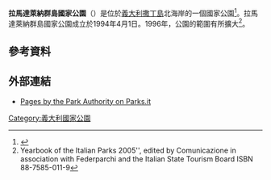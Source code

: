 {{Infobox protected area
| name = 拉馬達萊納群島國家公園
| name_alt = 
Arcipelago di La Maddalena National Park| iucn_category = II
| photo = La Maddalena Archipel Aerial view.jpg
| photo_alt =
| photo_caption =
| photo_width =
| map = Italy
| map_alt =
| map_width = 200
| map_caption =
| location = [[薩丁尼亞島|薩丁尼亞島]]
| nearest_city =
| lat_d = 41
| lat_m = 14
| lat_s = 45
| lat_NS = N
| long_d = 9
| long_m = 24
| long_s = 43
| long_EW = E
| label = Maddalena
| label_position = right
| coords_ref =
| region =
| area = {{convert|201.46|km2|sqmi|abbr=on|sortable=on}}
| established = 1994
| visitation_num =
| visitation_year =
| governing_body = Ministero dell'Ambiente
| world_heritage_site =
| url =http://www.parks.it/parco.nazionale.arcip.maddalena/Epar.php
}}
'''拉馬達萊納群島國家公園'''（{{lang-it|Arcipelago di La Maddalena National Park}}）是位於[[義大利|義大利]][[撒丁島|撒丁島]]北海岸的一個國家公園<ref name="Garwood2009">{{cite book|last=Garwood|first=Duncan|title=Sardinia|url=http://books.google.com/books?id=nbMoSTa2s5AC&pg=PA178|accessdate=27 August 2012|date=1 May 2009|publisher=Lonely Planet|isbn=978-1-74104-819-3|page=178}}</ref>。拉馬達萊納群島國家公園成立於1994年4月1日。1996年，公園的範圍有所擴大<ref>Yearbook of the Italian Parks 2005'', edited by Comunicazione in association with Federparchi and the Italian State Tourism Board ISBN 88-7585-011-9</ref>。
==參考資料==
{{Reflist}}
==外部連結==
*[http://www.parks.it/parco.nazionale.arcip.maddalena/Eindex.html Pages by the Park Authority on Parks.it] {{Wayback|url=http://www.parks.it/parco.nazionale.arcip.maddalena/Eindex.html |date=20200127041427 }}
[[Category:義大利國家公園|Category:義大利國家公園]]